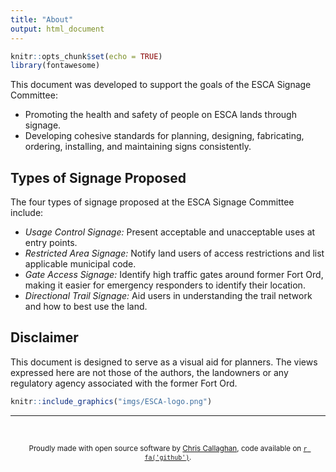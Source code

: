 ```yaml
---
title: "About"
output: html_document
---
```


```r
knitr::opts_chunk$set(echo = TRUE)
library(fontawesome)
```

This document was developed to support the goals of the ESCA Signage Committee:
  
  - Promoting the health and safety of people on ESCA lands through signage.
  - Developing cohesive standards for planning, designing, fabricating, ordering, installing, and maintaining signs consistently.
  
## Types of Signage Proposed

The four types of signage proposed at the ESCA Signage Committee include:

  - *Usage Control Signage:* Present acceptable and unacceptable uses at entry points.
  - *Restricted Area Signage:* Notify land users of access restrictions and list applicable municipal code.
  - *Gate Access Signage:* Identify high traffic gates around former Fort Ord, making it easier for emergency responders to identify their location.
  - *Directional Trail Signage:* Aid users in understanding the trail network and how to best use the land.
  
## Disclaimer
  
This document is designed to serve as a visual aid for planners. The views expressed here are not those of the authors, the landowners or any regulatory agency associated with the former Fort Ord. 

```r
knitr::include_graphics("imgs/ESCA-logo.png")
```


<hr></br>

<center><small>Proudly made with open source software by [Chris Callaghan](https://github.com/cjcallag), code available on [`r fa('github')`](https://github.com/cjcallag/esca-signage-proposal).</small></center>

